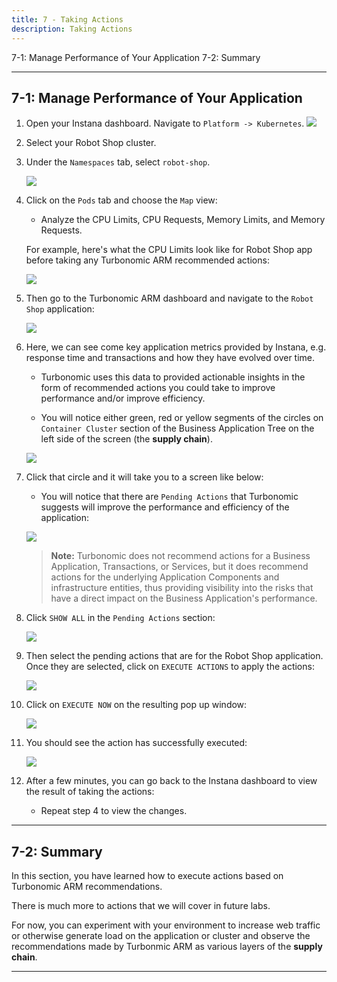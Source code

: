 ```yaml
---
title: 7 - Taking Actions
description: Taking Actions
---
```


<AnchorLinks>
  <AnchorLink>7-1: Manage Performance of Your Application</AnchorLink>
  <AnchorLink>7-2: Summary</AnchorLink>
</AnchorLinks>

---

## 7-1: Manage Performance of Your Application

1. Open your Instana dashboard. Navigate to `Platform -> Kubernetes`.
   ![](images/action-1.png)

1. Select your Robot Shop cluster.

1. Under the `Namespaces` tab, select `robot-shop`.

   ![](images/action-2.png)

1. Click on the `Pods` tab and choose the `Map` view:

   - Analyze the CPU Limits, CPU Requests, Memory Limits, and Memory Requests.

   For example, here's what the CPU Limits look like for Robot Shop app
   before taking any Turbonomic ARM recommended actions:

   ![](images/action-3.png)

1. Then go to the Turbonomic ARM dashboard and navigate to the `Robot Shop`
   application:

   ![](images/action-4.png)

1. Here, we can see come key application metrics provided by Instana, e.g.
   response time and transactions and how they have evolved over time.

   - Turbonomic uses this data to provided actionable insights
     in the form of recommended actions you could take to improve performance
     and/or improve efficiency.

   - You will notice either green, red or yellow segments of the circles on
     `Container Cluster` section of the Business Application Tree on the left
     side of the screen (the **supply chain**).

   ![](images/action-5.png)

1. Click that circle and it will take you to a screen like below:

   - You will notice that there are `Pending Actions` that Turbonomic suggests
     will improve the performance and efficiency of the application:

   ![](images/action-6.png)

   > **Note:** Turbonomic does not recommend actions for a Business Application,
   > Transactions, or Services, but it does recommend actions for the underlying
   > Application Components and infrastructure entities, thus providing
   > visibility into the risks that have a direct impact on the Business
   > Application's performance.

1. Click `SHOW ALL` in the `Pending Actions` section:

   ![](images/action-7.png)

1. Then select the pending actions that are for the Robot Shop application.
   Once they are selected, click on `EXECUTE ACTIONS` to apply the actions:

   ![](images/action-8.png)

1. Click on `EXECUTE NOW` on the resulting pop up window:

   ![](images/action-9.png)

1. You should see the action has successfully executed:

   ![](images/action-10.png)

1. After a few minutes, you can go back to the Instana dashboard to view the
   result of taking the actions:
   - Repeat step 4 to view the changes.

---

## 7-2: Summary

In this section, you have learned how to execute actions based on Turbonomic
ARM recommendations.

There is much more to actions that we will cover in future labs.

For now, you can experiment with your environment to increase web traffic or
otherwise generate load on the application or cluster and observe the
recommendations made by Turbonmic ARM as various layers of the **supply chain**.

---
